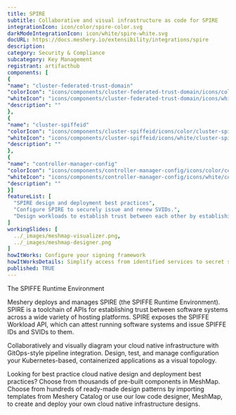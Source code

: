 ```yaml
---
title: SPIRE
subtitle: Collaborative and visual infrastructure as code for SPIRE
integrationIcon: icon/color/spire-color.svg
darkModeIntegrationIcon: icon/white/spire-white.svg
docURL: https://docs.meshery.io/extensibility/integrations/spire
description: 
category: Security & Compliance
subcategory: Key Management
registrant: artifacthub
components: [
{
"name": "cluster-federated-trust-domain"
"colorIcon": "icons/components/cluster-federated-trust-domain/icons/color/cluster-federated-trust-domain-color.svg"
"whiteIcon": "icons/components/cluster-federated-trust-domain/icons/white/cluster-federated-trust-domain-white.svg"
"description": ""
},
{
"name": "cluster-spiffeid"
"colorIcon": "icons/components/cluster-spiffeid/icons/color/cluster-spiffeid-color.svg"
"whiteIcon": "icons/components/cluster-spiffeid/icons/white/cluster-spiffeid-white.svg"
"description": ""
},
{
"name": "controller-manager-config"
"colorIcon": "icons/components/controller-manager-config/icons/color/controller-manager-config-color.svg"
"whiteIcon": "icons/components/controller-manager-config/icons/white/controller-manager-config-white.svg"
"description": ""
}]
featureList: [
  "SPIRE design and deployment best practices",
  "Configure SPIRE to securely issue and renew SVIDs.",
  "Design workloads to establish trust between each other by establishing an mTLS connection or by signing and verifying a JWT token."
]
workingSlides: [
  ../_images/meshmap-visualizer.png,
  ../_images/meshmap-designer.png
]
howItWorks: Configure your signing framework
howItWorksDetails: Simplify access from identified services to secret stores, databases, services meshes and cloud provider services.
published: TRUE
---
```

<p>
The SPIFFE Runtime Environment
</p>
<p>
    Meshery deploys and manages SPIRE (the SPIFFE Runtime Environment). SPIRE is a toolchain of APIs for establishing trust between software systems across a wide variety of hosting platforms. SPIRE exposes the SPIFFE Workload API, which can attest running software systems and issue SPIFFE IDs and SVIDs to them. 
</p>
<p>
    Collaboratively and visually diagram your cloud native infrastructure with GitOps-style pipeline integration. Design, test, and manage configuration your Kubernetes-based, containerized applications as a visual topology.
</p>
<p>
    Looking for best practice cloud native design and deployment best practices? Choose from thousands of pre-built components in MeshMap. Choose from hundreds of ready-made design patterns by importing templates from Meshery Catalog or use our low code designer, MeshMap, to create and deploy your own cloud native infrastructure designs.
</p>
